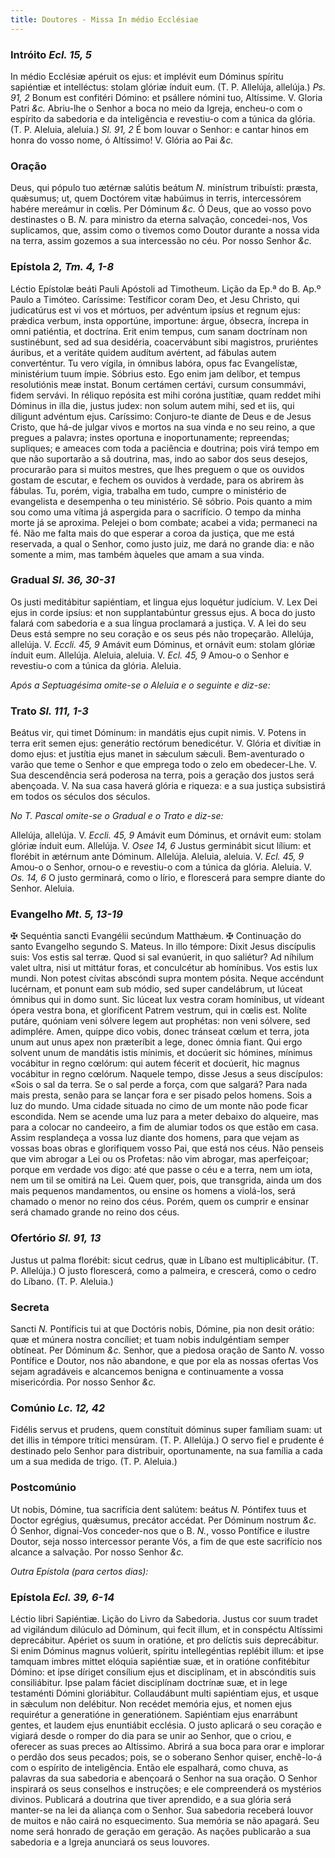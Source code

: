 ```yaml
---
title: Doutores - Missa In médio Ecclésiae
---
```


### Intróito <em>Ecl. 15, 5</em>

<div class="grid grid-cols-2 gap-5">
  <span class="text-justify">
    In médio Ecclésiæ apéruit os ejus: et implévit eum Dóminus spíritu sapiéntiæ
    et intelléctus: stolam glóriæ índuit eum. (T. P. Allelúja, allelúja.)
    <em>Ps. 91, 2</em> Bonum est confitéri Dómino: et psállere nómini tuo, Altíssime.
    V. Gloria Patri <em>&c.</em>
  </span>
  <span class="text-justify">
    Abriu-lhe o Senhor a boca no meio da Igreja, encheu-o com o espírito da
    sabedoria e da inteligência e revestiu-o com a túnica da glória. (T. P.
    Aleluia, aleluia.) <em>Sl. 91, 2</em> É bom louvar o Senhor: e cantar hinos
    em honra do vosso nome, ó Altíssimo! V. Glória ao Pai <em>&c.</em>
  </span>
</div>

### Oração

<div class="grid grid-cols-2 gap-5">
  <span class="text-justify">
    Deus, qui pópulo tuo ætérnæ salútis beátum <em>N. </em>minístrum tribuísti:
    præsta, quǽsumus; ut, quem Doctórem vitæ habúimus in terris, intercessórem
    habére mereámur in cœlis. Per Dóminum <em>&c.</em>
  </span>
  <span class="text-justify">
    Ó Deus, que ao vosso povo destinastes o B. <em>N. </em>para ministro da
    eterna salvação, concedei-nos, Vos suplicamos, que, assim como o tivemos
    como Doutor durante a nossa vida na terra, assim gozemos a sua intercessão
    no céu. Por nosso Senhor <em>&c.</em>
  </span>
</div>

### Epístola <em>2, Tm. 4, 1-8</em>

<div class="grid grid-cols-2 gap-5">
  <span class="text-justify">
    Léctio Epístolæ beáti Pauli Apóstoli ad Timotheum.
  </span>
  <span class="text-justify">Lição da Ep.ª do B. Ap.º Paulo a Timóteo.</span>
  <span class="text-justify">
    Caríssime: Testíficor coram Deo, et Jesu Christo, qui judicatúrus est vi vos
    et mórtuos, per advéntum ipsíus et regnum ejus: prǽdica verbum, insta
    opportúne, importune: árgue, óbsecra, íncrepa in omni patiéntia, et
    doctrína. Erit enim tempus, cum sanam doctrínam non sustinébunt, sed ad sua
    desidéria, coacervábunt sibi magistros, pruriéntes áuribus, et a veritáte
    quidem audítum avértent, ad fábulas autem converténtur. Tu vero vígila, in
    ómnibus labóra, opus fac Evangelístæ, ministérium tuum ímpie. Sóbrius esto.
    Ego enim jam delíbor, et tempus resolutiónis meæ instat. Bonum certámen
    certávi, cursum consummávi, fidem servávi. In réliquo repósita est mihi
    coróna justítiæ, quam reddet mihi Dóminus in illa die, justus judex: non
    solum autem mihi, sed et iis, qui díligunt advéntum ejus.
  </span>
  <span class="text-justify">
    Caríssimo: Conjuro-te diante de Deus e de Jesus Cristo, que há-de julgar
    vivos e mortos na sua vinda e no seu reino, a que pregues a palavra; instes
    oportuna e inoportunamente; repreendas; supliques; e ameaces com toda a
    paciência e doutrina; pois virá tempo em que não suportarão a sã doutrina,
    mas, indo ao sabor dos seus desejos, procurarão para si muitos mestres, que
    lhes preguem o que os ouvidos gostam de escutar, e fechem os ouvidos à
    verdade, para os abrirem às fábulas. Tu, porém, vigia, trabalha em tudo,
    cumpre o ministério de evangelista e desempenha o teu ministério. Sê sóbrio.
    Pois quanto a mim sou como uma vítima já aspergida para o sacrifício. O
    tempo da minha morte já se aproxima. Pelejei o bom combate; acabei a vida;
    permaneci na fé. Não me falta mais do que esperar a coroa da justiça, que me
    está reservada, a qual o Senhor, como justo juiz, me dará no grande dia: e
    não somente a mim, mas também àqueles que amam a sua vinda.
  </span>
</div>

### Gradual <em>Sl. 36, 30-31</em>

<div class="grid grid-cols-2 gap-5">
  <span class="text-justify">
    Os justi meditábitur sapiéntiam, et lingua ejus loquétur judícium. V. Lex
    Dei ejus in corde ipsíus: et non supplantabúntur gressus ejus.
  </span>
  <span class="text-justify">
    A boca do justo falará com sabedoria e a sua língua proclamará a justiça. V.
    A lei do seu Deus está sempre no seu coração e os seus pés não tropeçarão.
  </span>
  <span class="text-justify">
    Allelúja, allelúja. V. <em>Eccli. 45, 9</em> Amávit eum Dóminus, et ornávit
    eum: stolam glóriæ índuit eum. Allelúja.
  </span>
  <span class="text-justify">
    Aleluia, aleluia. V. <em>Ecl. 45, 9</em> Amou-o o Senhor e revestiu-o com a
    túnica da glória. Aleluia.
  </span>
</div>

<em>Após a Septuagésima omite-se o Aleluia e o seguinte e diz-se:</em>

### Trato <em>Sl. 111, 1-3</em>

<div class="grid grid-cols-2 gap-5">
  <span class="text-justify">
    Beátus vir, qui timet Dóminum: in mandátis ejus cupit nimis. V. Potens in
    terra erit semen ejus: generátio rectórum benedicétur. V. Glória et divítiæ
    in domo ejus: et justítia ejus manet in sǽculum sǽculi.
  </span>
  <span class="text-justify">
    Bem-aventurado o varão que teme o Senhor e que emprega todo o zelo em
    obedecer-Lhe. V. Sua descendência será poderosa na terra, pois a geração dos
    justos será abençoada. V. Na sua casa haverá glória e riqueza: e a sua
    justiça subsistirá em todos os séculos dos séculos.
  </span>
</div>

<em>No T. Pascal omite-se o Gradual e o Trato e diz-se:</em>

<div class="grid grid-cols-2 gap-5">
  <span class="text-justify">
    Allelúja, allelúja. V. <em>Eccli. 45, 9</em> Amávit eum Dóminus, et ornávit
    eum: stolam glóriæ índuit eum. Allelúja. V. <em>Osee 14, 6</em> Justus
    germinábit sicut lílium: et florébit in ætérnum ante Dóminum. Allelúja.
  </span>
  <span class="text-justify">
    Aleluia, aleluia. V. <em>Ecl. 45, 9</em> Amou-o o Senhor, ornou-o e
    revestiu-o com a túnica da glória. Aleluia. V. <em>Os. 14, 6</em> O justo
    germinará, como o lírio, e florescerá para sempre diante do Senhor. Aleluia.
  </span>
</div>

### Evangelho <em>Mt. 5, 13-19</em>

<div class="grid grid-cols-2 gap-5">
  <span class="text-justify">
    <span class="text-red-500">&#10016;</span> Sequéntia sancti Evangélii
    secúndum Matthǽum.
  </span>
  <span class="text-justify">
    <span class="text-red-500">&#10016;</span> Continuação do santo Evangelho
    segundo S. Mateus.
  </span>
  <span class="text-justify">
    In illo témpore: Dixit Jesus discípulis suis: Vos estis sal terræ. Quod si
    sal evanúerit, in quo saliétur? Ad níhilum valet ultra, nisi ut mittátur
    foras, et conculcétur ab homínibus. Vos estis lux mundi. Non potest cívitas
    abscóndi supra montem pósita. Neque accéndunt lucérnam, et ponunt eam sub
    módio, sed super candelábrum, ut lúceat ómnibus qui in domo sunt. Sic lúceat
    lux vestra coram homínibus, ut vídeant ópera vestra bona, et gloríficent
    Patrem vestrum, qui in cœlis est. Nolíte putáre, quóniam veni sólvere legem
    aut prophétas: non veni sólvere, sed adimplére. Amen, quippe dico vobis,
    donec tránseat cœlum et terra, jota unum aut unus apex non præteríbit a
    lege, donec ómnia fiant. Qui ergo solvent unum de mandátis istis mínimis, et
    docúerit sic hómines, mínimus vocábitur in regno cœlórum: qui autem fécerit
    et docúerit, hic magnus vocábitur in regno cœlórum.
  </span>
  <span class="text-justify">
    Naquele tempo, disse Jesus a seus discípulos: «Sois o sal da terra. Se o sal
    perde a força, com que salgará? Para nada mais presta, senão para se lançar
    fora e ser pisado pelos homens. Sois a luz do mundo. Uma cidade situada no
    cimo de um monte não pode ficar escondida. Nem se acende uma luz para a
    meter debaixo do alqueire, mas para a colocar no candeeiro, a fim de alumiar
    todos os que estão em casa. Assim resplandeça a vossa luz diante dos homens,
    para que vejam as vossas boas obras e glorifiquem vosso Pai, que está nos
    céus. Não penseis que vim abrogar a Lei ou os Profetas: não vim abrogar, mas
    aperfeiçoar; porque em verdade vos digo: até que passe o céu e a terra, nem
    um iota, nem um til se omitirá na Lei. Quem quer, pois, que transgrida,
    ainda um dos mais pequenos mandamentos, ou ensine os homens a violá-los,
    será chamado o menor no reino dos céus. Porém, quem os cumprir e ensinar
    será chamado grande no reino dos céus.
  </span>
</div>

### Ofertório <em>Sl. 91, 13</em>

<div class="grid grid-cols-2 gap-5">
  <span class="text-justify">
    Justus ut palma florébit: sicut cedrus, quæ in Líbano est multiplicábitur.
    (T. P. Allelúja.)
  </span>
  <span class="text-justify">
    O justo florescerá, como a palmeira, e crescerá, como o cedro do Líbano. (T.
    P. Aleluia.)
  </span>
</div>

### Secreta

<div class="grid grid-cols-2 gap-5">
  <span class="text-justify">
    Sancti <em>N. </em>Pontíficis tui at que Doctóris nobis, Dómine, pia non
    desit orátio: quæ et múnera nostra concíliet; et tuam nobis indulgéntiam
    semper obtíneat. Per Dóminum <em>&c.</em>
  </span>
  <span class="text-justify">
    Senhor, que a piedosa oração de Santo <em>N. </em>vosso Pontífice e Doutor,
    nos não abandone, e que por ela as nossas ofertas Vos sejam agradáveis e
    alcancemos benigna e continuamente a vossa misericórdia. Por nosso Senhor
    <em>&c.</em>
  </span>
</div>

### Comúnio <em>Lc. 12, 42</em>

<div class="grid grid-cols-2 gap-5">
  <span class="text-justify">
    Fidélis servus et prudens, quem constítuit dóminus super famíliam suam: ut
    det illis in témpore trítici mensúram. (T. P. Allelúja.)
  </span>
  <span class="text-justify">
    O servo fiel e prudente é destinado pelo Senhor para distribuir,
    oportunamente, na sua família a cada um a sua medida de trigo. (T. P.
    Aleluia.)
  </span>
</div>

### Postcomúnio

<div class="grid grid-cols-2 gap-5">
  <span class="text-justify">
    Ut nobis, Dómine, tua sacrifícia dent salútem: beátus <em>N. </em>Póntifex
    tuus et Doctor egrégius, quǽsumus, precátor accédat. Per Dóminum nostrum
    <em>&c.</em>
  </span>
  <span class="text-justify">
    Ó Senhor, dignai-Vos conceder-nos que o B. <em>N.</em>, vosso Pontífice e
    ilustre Doutor, seja nosso intercessor perante Vós, a fim de que este
    sacrifício nos alcance a salvação. Por nosso Senhor <em>&c.</em>
  </span>
</div>

<em>Outra Epístola (para certos dias):</em>

### Epístola <em>Ecl. 39, 6-14</em>

<div class="grid grid-cols-2 gap-5">
  <span class="text-justify">Léctio libri Sapiéntiæ.</span>
  <span class="text-justify">Lição do Livro da Sabedoria.</span>
  <span class="text-justify">
    Justus cor suum tradet ad vigilándum dilúculo ad Dóminum, qui fecit illum,
    et in conspéctu Altíssimi deprecábitur. Apériet os suum in oratióne, et pro
    delíctis suis deprecábitur. Si enim Dóminus magnus volúerit, spíritu
    intellegéntias replébit illum: et ipse tamquam imbres mittet elóquia
    sapiéntiæ suæ, et in oratióne confitébitur Dómino: et ipse díriget consílium
    ejus et disciplínam, et in abscónditis suis consiliábitur. Ipse palam fáciet
    disciplínam doctrínæ suæ, et in lege testaménti Dómini gloriábitur.
    Collaudábunt multi sapiéntiam ejus, et usque in sǽculum non delébitur. Non
    recédet memória ejus, et nomen ejus requirétur a generatióne in
    generatiónem. Sapiéntiam ejus enarrábunt gentes, et laudem ejus enuntiábit
    ecclésia.
  </span>
  <span class="text-justify">
    O justo aplicará o seu coração e vigiará desde o romper do dia para se unir
    ao Senhor, que o criou, e oferecer as suas preces ao Altíssimo. Abrirá a sua
    boca para orar e implorar o perdão dos seus pecados; pois, se o soberano
    Senhor quiser, enchê-lo-á com o espírito de inteligência. Então ele
    espalhará, como chuva, as palavras da sua sabedoria e abençoará o Senhor na
    sua oração. O Senhor inspirará os seus conselhos e instruções; e ele
    compreenderá os mystérios divinos. Publicará a doutrina que tiver aprendido,
    e a sua glória será manter-se na lei da aliança com o Senhor. Sua sabedoria
    receberá louvor de muitos e não cairá no esquecimento. Sua memória se não
    apagará. Seu nome será honrado de geração em geração. As nações publicarão a
    sua sabedoria e a Igreja anunciará os seus louvores.
  </span>
</div>
